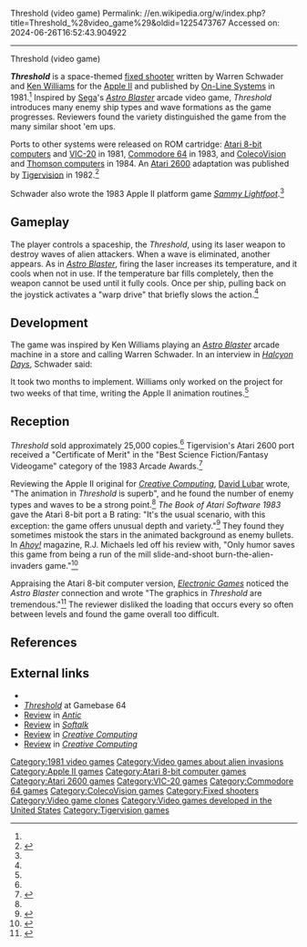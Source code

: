 Threshold (video game)
Permalink: //en.wikipedia.org/w/index.php?title=Threshold_%28video_game%29&oldid=1225473767
Accessed on: 2024-06-26T16:52:43.904922



------
Threshold (video game)
{{short description|1981 video game}}
{{Infobox video game
|title = Threshold
|image = Threshold_1981_box_art.jpg
|alt = Several fictional spaceships illustrated in front of several fictional planets. The word "Threshold" is printed at the top, and "SierraVision" is printed at the bottom.
|caption = Box cover with a C64 sticker
|developer = [[Sierra Entertainment|On-Line Systems]]
|publisher = [[Sierra Entertainment|On-Line Systems]]<br>[[Tigervision]] (2600)<br>France Image Logiciel (Thomson)
|designer = Warren Schwader
|programmer = '''Apple II'''<br>Warren Schwader<br>[[Ken Williams (game developer)|Ken Williams]]<br>'''Atari 8-bit'''<br>[[Peter Oliphant]]<ref name=giantlist/>
|released = '''1981:''' Apple, Atari, VIC<br>'''1982:''' 2600<br>'''1983:''' C64<br>'''1984:''' ColecoVision, Thomson
|genre = [[Fixed shooter]]
|modes =
|platforms = [[Apple II]], [[Atari 8-bit]], [[Atari 2600]], [[VIC-20]], [[Commodore 64]], [[ColecoVision]], [[Thomson computers|Thomson]]
}}

'''''Threshold''''' is a space-themed [[fixed shooter]] written by Warren Schwader and [[Ken Williams (game developer)|Ken Williams]] for the [[Apple II]] and published by [[Sierra Entertainment|On-Line Systems]] in 1981.<ref name=giantlist/> Inspired by [[Sega]]'s ''[[Astro Blaster]]'' arcade video game, ''Threshold'' introduces many enemy ship types and wave formations as the game progresses. Reviewers found the variety distinguished the game from the many similar shoot 'em ups.

Ports to other systems were released on ROM cartridge: [[Atari 8-bit computers]] and [[VIC-20]] in 1981, [[Commodore 64]] in 1983, and [[ColecoVision]] and [[Thomson computers]] in 1984. An [[Atari 2600]] adaptation was published by [[Tigervision]] in 1982.<ref>{{cite web |title=Atari 2600 VCS Threshold |url=http://www.atarimania.com/game-atari-2600-vcs-threshold_16952.html |website=Atari Mania}}</ref>

Schwader also wrote the 1983 Apple II platform game ''[[Sammy Lightfoot]]''.<ref name=giantlist/>

==Gameplay==
The player controls a spaceship, the ''Threshold'', using its laser weapon to destroy waves of alien attackers. When a wave is eliminated, another appears. As in ''[[Astro Blaster]]'', firing the laser increases its temperature, and it cools when not in use. If the temperature bar fills completely, then the weapon cannot be used until it fully cools. Once per ship, pulling back on the joystick activates a "warp drive" that briefly slows the action.<ref name=manual/>

==Development==
The game was inspired by Ken Williams playing an ''[[Astro Blaster]]'' arcade machine in a store and calling Warren Schwader. In an interview in ''[[Halcyon Days (book)|Halcyon Days]]'', Schwader said: {{quote|Instead of trying to duplicate the game in every detail, I set out to just take the concept and run with it–after first playing ''Astro Blaster'' for hours on end though. No matter how hard we tried, we never could get to the end of that game. There were always more new creatures to discover and that kept us coming back. We set out to provide the same experience for ''Threshold'' players.<ref name=halcyon/>}}

It took two months to implement. Williams only worked on the project for two weeks of that time, writing the Apple II animation routines.<ref name=halcyon/>

==Reception==
''Threshold'' sold approximately 25,000 copies.<ref name=halcyon/> Tigervision's Atari 2600 port received a "Certificate of Merit" in the "Best Science Fiction/Fantasy Videogame" category of the 1983 Arcade Awards.<ref>{{cite journal |title=1983 Arcade Awards |journal=Electronic Games |date=January 1983 |volume=1 |issue=11 |page=23 |url=https://archive.org/details/Electronic_Games_Volume_01_Number_11_1983-01_Reese_Communications_US/page/n21/mode/2up}}</ref>

Reviewing the Apple II original for ''[[Creative Computing]]'', [[David Lubar]] wrote, "The animation in ''Threshold'' is superb", and he found the number of enemy types and waves to be a strong point.<ref name=lubar/> ''The Book of Atari Software 1983'' gave the Atari 8-bit port a B rating: "It's the usual scenario, with this exception: the game offers unusual depth and variety."<ref>{{cite book |title=The Book of Atari Software 1983 |date=1983 |publisher=The Book Company |page=91 |url=https://archive.org/details/book_atari_software_1983/page/n81/mode/2up}}</ref> They found they sometimes mistook the stars in the animated background as enemy bullets.  In ''[[Ahoy!]]'' magazine, R.J. Michaels led off his review with, "Only humor saves this game from being a run of the mill slide-and-shoot burn-the-alien-invaders game."<ref>{{cite magazine |magazine=Ahoy! |last1=Michaels |first=R.J. |issue=3 |date=March 1984 |page=65 |title=Reviews: Threshold |
url=https://archive.org/details/ahoy-magazine-03/page/n63/mode/2up}}</ref>

Appraising the Atari 8-bit computer version, ''[[Electronic Games]]'' noticed the ''Astro Blaster'' connection and wrote "The graphics in ''Threshold'' are tremendous."<ref>{{cite journal |last1=Goldstein |first1=Leigh |title=Computer Gaming: Threshold |journal=Electronic Games |date=November 1982 |volume=1 |issue=9 |page=79 |url=http://www.digitpress.com/library/magazines/electronic_games/electronic_games_nov82.pdf}}</ref>  The reviewer disliked the loading that occurs every so often between levels and found the game overall too difficult.

==References==
{{reflist|refs=
<ref name=giantlist>{{cite web |title=The Giant List of Classic Game Programmers|url=https://dadgum.com/giantlist/ |last1=Hague |first=James}}</ref>
<ref name=lubar>{{cite journal |last1=Lubar |first1=David |title=Let the Games Begin |journal=Creative Computing |date=April 1982 |volume=8 |issue=4 |page=56 |url=https://archive.org/details/creativecomputing-1982-04-a/page/n57/mode/2up}}</ref>
<ref name=halcyon>{{cite book |title=Halcyon Days: Interviews with Classic Computer and Video Game Programmers |date=1997 |url=https://dadgum.com/halcyon/BOOK/SCHWADER.HTM}}</ref>
<ref name=manual>{{cite web |title=Threshold Manual (Atari computer version) |url=https://archive.org/details/agm_Threshold |website=archive.org}}</ref>
}}

==External links==
*{{atarimania|id=5355}}
*[http://gb64.com/game.php?id=7893&d=18&h=0 ''Threshold''] at Gamebase 64
*[https://archive.org/details/1982-08-anticmagazine/page/n49/mode/2up Review] in ''[[Antic (magazine)|Antic]]''
*[https://archive.org/details/softalkv2n04dec1981/page/114/mode/2up Review] in ''[[Softalk]]''
*[https://archive.org/details/creativecomputing-1982-08/page/n43/mode/2up Review] in ''[[Creative Computing]]''
*[https://archive.org/details/Creative_Computing_1984-09/page/n115/mode/2up Review] in ''[[Creative Computing]]''

[[Category:1981 video games]]
[[Category:Video games about alien invasions]]
[[Category:Apple II games]]
[[Category:Atari 8-bit computer games]]
[[Category:Atari 2600 games]]
[[Category:VIC-20 games]]
[[Category:Commodore 64 games]]
[[Category:ColecoVision games]]
[[Category:Fixed shooters]]
[[Category:Video game clones]]
[[Category:Video games developed in the United States]]
[[Category:Tigervision games]]